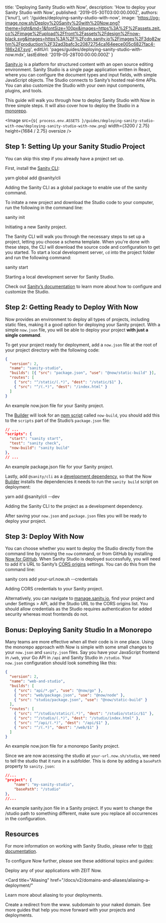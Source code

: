   title: 'Deploying Sanity Studio with Now',
  description: 'How to deploy your Sanity Studio with Now',
  published: '2019-05-30T03:00:00.000Z',
  authors: ['knut'],
  url: '/guides/deploying-sanity-studio-with-now',
  image:
    'https://og-image.now.sh/Deploy%20Sanity%20with%20Now.png?theme=light&md=1&fontSize=100px&images=https%3A%2F%2Fassets.zeit.co%2Fimage%2Fupload%2Ffront%2Fassets%2Fdesign%2Fnow-black.svg&images=https%3A%2F%2Fcdn.sanity.io%2Fimages%2F3do82whm%2Fproduction%2F32ad3bafc3c20872754ca164eece005c6827fac4-186x247.svg',
  editUrl: 'pages/guides/deploying-sanity-studio-with-now.mdx',
  lastEdited: '2019-05-28T00:00:00.000Z'
}

[Sanity.io](https://www.sanity.io) is a platform for structured content with an open source editing environment. Sanity Studio is a single page application written in React, where you can configure the document types and input fields, with simple JavaScript objects. The Studio connects to Sanity’s hosted real-time APIs. You can also customize the Studio with your own input components, plugins, and tools.

This guide will walk you through how to deploy Sanity Studio with Now in three simple steps. It will also cover how to deploy the Studio in a [monorepo](/examples/monorepo/).

<Image
  src={`${
    process.env.ASSETS
  }/guides/deploying-sanity-studio-with-now/deploying-sanity-studio-with-now.png`}
  width={3200 / 2.75}
  height={1684 / 2.75}
  oversize
/>

## Step 1: Setting Up your Sanity Studio Project

<Note>You can skip this step if you already have a project set up.</Note>

First, install the [Sanity CLI](https://www.npmjs.com/package/@sanity/cli):

<TerminalInput>yarn global add @sanity/cli</TerminalInput>
<Caption>Adding the Sanity CLI as a global package to enable use of the <InlineCode>sanity</InlineCode> command.</Caption>

To initate a new project and download the Studio code to your computer, run the following in the command line:

<TerminalInput>sanity init</TerminalInput>
<Caption>Initiating a new Sanity project.</Caption>

The Sanity CLI will walk you through the necessary steps to set up a project, letting you choose a schema template. When you're done with these steps, the CLI will download the source code and configuration to get you started. To start a local development server, `cd` into the project folder and run the following command:

<TerminalInput>sanity start</TerminalInput>
<Caption>Starting a local development server for Sanity Studio.</Caption>

Check out [Sanity’s documentation](https://sanity.io/docs) to learn more about how to configure and customize the Studio.

## Step 2: Getting Ready to Deploy With Now

Now provides an environment to deploy all types of projects, including static files, making it a good option for deploying your Sanity project. With a simple `now.json` file, you will be able to deploy your project **with just a single command**.

To get your project ready for deployment, add a `now.json` file at the root of your project directory with the following code:

```json
{
  "version": 2,
  "name": "sanity-studio",
  "builds": [{ "src": "package.json", "use": "@now/static-build" }],
  "routes": [
    { "src": "^/static/(.*)", "dest": "/static/$1" },
    { "src": "^/(.*)", "dest": "/index.html" }
  ]
}
```

<Caption>
  An example <InlineCode>now.json</InlineCode> file for your Sanity project.
</Caption>

The [Builder](/docs/v2/deployments/builders/overview/) will look for an [npm script](https://docs.npmjs.com/misc/scripts) called `now-build`, you should add this to the `scripts` part of the Studio’s `package.json` file:

```json
// ...
"scripts": {
  "start": "sanity start",
  "test": "sanity check",
  "now-build": "sanity build"
},
// ...
```

<Caption>
  An example <InlineCode>package.json</InlineCode> file for your Sanity project.
</Caption>

Lastly, add `@sanity/cli` as a [development dependency](https://yarnpkg.com/en/docs/dependency-types#toc-dev-dependencies), so that the Now [Builder](/docs/v2/deployments/builders/overview/) installs the dependencies it needs to run the `sanity build` script on deployment:

<TerminalInput>yarn add @sanity/cli --dev</TerminalInput>
<Caption>Adding the Sanity CLI to the project as a development dependency.</Caption>

After saving your `now.json` and `package.json` files you will be ready to deploy your project.

## Step 3: Deploy With Now

You can choose whether you want to deploy the Studio directly from the command line by running the `now` command, or from GitHub by installing [Now for GitHub](https://zeit.co/docs/v2/integrations/now-for-github). When Sanity Studio is deployed successfully, you will need to add it's URL to Sanity’s [CORS origins](https://www.sanity.io/docs/front-ends/cors) settings. You can do this from the command line:

<TerminalInput>sanity cors add your-url.now.sh --credentials</TerminalInput>
<Caption>Adding CORS credentials to your Sanity project.</Caption>

Alternatively, you can navigate to [manage.sanity.io](https://manage.sanity.io), find your project and under Settings > API, add the Studio URL to the CORS origins list. You should allow credentials as the Studio requires authentication for added security whereas most frontends do not.

## Bonus: Deploying Sanity Studio In a Monorepo

Many teams are more effective when all their code is in one place. Using the monorepo approach with Now is simple with some small changes to your `now.json` and `sanity.json` files. Say you have your JavaScript frontend in `/web`, your Go API in `/api` and Sanity Studio in `/studio`. Your `now.json` configuration should look something like this:

```json
{
  "version": 2,
  "name": "web-and-studio",
  "builds": [
    { "src": "api/*.go", "use": "@now/go" },
    { "src": "web/package.json", "use": "@now/node" },
    { "src": "studio/package.json", "use": "@now/static-build" }
  ],
  "routes": [
    { "src": "^/studio/static/(.*)", "dest": "/studio/static/$1" },
    { "src": "^/studio/(.*)", "dest": "/studio/index.html" },
    { "src": "^/api/(.*)", "dest": "/api/$1" },
    { "src": "^/(.*)", "dest": "/web/$1" }
  ]
}
```

<Caption>
  An example <InlineCode>now.json</InlineCode> file for a monorepo Sanity
  project.
</Caption>

Since we are now accessing the studio at `your-url.now.sh/studio`, we need to tell the studio that it runs in a subfolder. This is done by adding a `basePath` property to `sanity.json`:

```json
//...
"project": {
    "name": "my-sanity-studio",
    "basePath": "/studio"
},
//...
```

<Caption>An example <InlineCode>sanity.json</InlineCode> file in a Sanity project.</Caption>
<Note>
  If you want to change the <InlineCode>/studio</InlineCode> path to something different, make sure you
  replace all occurrences in the configuration.
</Note>

## Resources

For more information on working with Sanity Studio, please refer to [their documentation](https://www.sanity.io/docs/content-studio).

To configure Now further, please see these additional topics and guides:

<Card title="Deploying Basics" href="/docs/v2/deployments/basics">
  Deploy any of your applications with ZEIT Now.
</Card>

<Card
  title="Aliasing"
  href="/docs/v2/domains-and-aliases/aliasing-a-deployment/"
>
  Learn more about aliasing to your deployments.
</Card>

<Card title="www. Redirect" href="/guides/redirect-from-www">
  Create a redirect from the www. subdomain to your naked domain.
</Card>

<Card title="More Guides" href="/guides">
  See more guides that help you move forward with your projects and deployments.
</Card>

